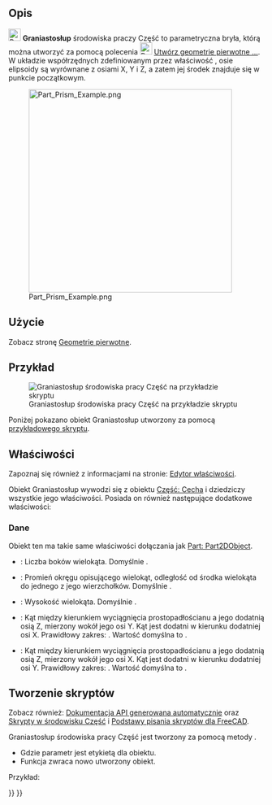 <languages/>

{{Docnav/pl
|[[Part_Ellipsoid/pl|Elipsoida]]
|[[Part_Wedge/pl|Klin]]
|[[Part_Workbench/pl|środowisko pracy Część]]
|IconL=Part_Ellipsoid.svg
|IconR=Part_Wedge.svg
|IconC=Workbench_Part.svg
}}

{{GuiCommand/pl
|Name=Part Prism
|Name/pl=Część: Graniastosłup
|MenuLocation=Część → Utwórz geometrie pierwotne ... → Graniastosłup
|Workbenches=[[Part_Workbench/pl|Część]], [[OpenSCAD_Workbench/pl|OpenSCAD]]
|SeeAlso=[[Part_Primitives/pl|Utwórz geometrie pierwotne]]
}}

<span id="Description"></span>
==Opis== 

[[Image:Part_Prism.svg|24px]] '''Graniastosłup''' środowiska praczy Część to parametryczna bryła, którą można utworzyć za pomocą polecenia [[Image:Part_Primitives.svg|24px]] [[Part_Primitives/pl|Utwórz geometrie pierwotne ...]]. W układzie współrzędnych zdefiniowanym przez właściwość {{PropertyData|Umiejscowienie}}, osie elipsoidy są wyrównane z osiami X, Y i Z, a zatem jej środek znajduje się w punkcie początkowym.

[[Image:Part_Prism_Example.png|400px]]

<span id="Usage"></span>
==Użycie== 

Zobacz stronę [[Part_Primitives/pl#Użycie|Geometrie pierwotne]].

<span id="Example"></span>
==Przykład==

[[Image:Part_Prism_Scripting_Example.png|thumb|Graniastosłup środowiska pracy Część na przykładzie skryptu]]

Poniżej pokazano obiekt Graniastosłup utworzony za pomocą  [[#Tworzenie_skryptów|przykładowego skryptu]].

<span id="Properties"></span>
==Właściwości==

Zapoznaj się również z informacjami na stronie: [[Property_editor/pl|Edytor właściwości]].

Obiekt Graniastosłup wywodzi się z obiektu [[Part_Feature/pl|Część: Cecha]] i dziedziczy wszystkie jego właściwości. Posiada on również następujące dodatkowe właściwości:

<span id="Data"></span>
===Dane===

{{TitleProperty|Dołączenie}}

Obiekt ten ma takie same właściwości dołączania jak [[Part_Part2DObject/pl#Dane|Part: Part2DObject]].

{{TitleProperty|Graniastosłup}}

* {{PropertyData|Wielokąt|IntegerConstraint}}: Liczba boków wielokąta. Domyślnie {{Value|6}}.
* {{PropertyData|Circumradius|Length}}: Promień okręgu opisującego wielokąt, odległość od środka wielokąta do jednego z jego wierzchołków. Domyślnie {{Value|2mm}}.
* {{PropertyData|Wysokość|Length}}: Wysokość wielokąta. Domyślnie {{Value|10mm}}.
* {{PropertyData|Pierwszy Kąt|Angle}}: Kąt między kierunkiem wyciągnięcia prostopadłościanu a jego dodatnią osią Z, mierzony wokół jego osi Y. Kąt jest dodatni w kierunku dodatniej osi X. Prawidłowy zakres: {{Value|0° &lt;&#61; value &lt; 90°}}. Wartość domyślna to {{Value|0°}}.
* {{PropertyData|Drugi kąt|Angle}}: Kąt między kierunkiem wyciągnięcia prostopadłościanu a jego dodatnią osią Z, mierzony wokół jego osi X. Kąt jest dodatni w kierunku dodatniej osi Y. Prawidłowy zakres: {{Value|0° &lt;&#61; value &lt; 90°}}. Wartość domyślna to {{Value|0°}}.

<span id="Scripting"></span>
==Tworzenie skryptów==

Zobacz również: [https://freecad.github.io/SourceDoc/ Dokumentacja API generowana automatycznie] oraz [[Part_scripting/pl|Skrypty w środowisku Część]] i [[FreeCAD_Scripting_Basics/pl|Podstawy pisania skryptów dla FreeCAD]].

Graniastosłup środowiska pracy Część jest tworzony za pomocą metody {{incode|addObject()}}.

{{Code|code=
prism = FreeCAD.ActiveDocument.addObject("Part::Prism", "myPrism")
}}

* Gdzie parametr {{Incode|"myPrism"}} jest etykietą dla obiektu.
* Funkcja zwraca nowo utworzony obiekt.

Przykład:

{{Code|code=
import FreeCAD as App

doc = App.activeDocument()

prism = doc.addObject("Part::Prism", "myPrism")
prism.Polygon = 5
prism.Circumradius = 10
prism.Height = 50
prism.FirstAngle = 22.5
prism.SecondAngle = 45
prism.Placement = App.Placement(App.Vector(1, 2, 3), App.Rotation(60, 75, 30))

doc.recompute()
}}


{{Docnav/pl
|[[Part_Ellipsoid/pl|Elipsoida]]
|[[Part_Wedge/pl|Klin]]
|[[Part_Workbench/pl|środowisko pracy Część]]
|IconL=Part_Ellipsoid.svg
|IconR=Part_Wedge.svg
|IconC=Workbench_Part.svg
}}

{{Part_Tools_navi{{#translation:}}}}
{{Userdocnavi{{#translation:}}}}